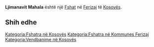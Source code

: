 {{Fshat në Kosovës
 | Emri                = Ljimanavit Mahala
| srp_N_name = Ljimanavit Mahala
| srp_N_FULL_NAME_RO = Ljimanavit Mahala
| srp_N_FULL_NAME_ND_RO = Ljimanavit Mahala
| srp_N_SORT_NAME_RG = LJIMANAVITMAHALA
| srp_N_FULL_NAME_RG = Ljimanavit Mahala
| srp_N_FULL_NAME_ND_RG = Ljimanavit Mahala

 | Emri (Rasa dhanore) = 
 | Figura              = 
 | Shteti              = Kosovo
 | Komuna              = Ferizaj
 | Kodi postar         = 
 | Sipërfaqja          = 

 | Popullsia           = 

 | Regj. i popullsisë  = 
 | Dend. e popullsisë  = 
 | Faqja zyrtare       = 
 <!--- Koordinatat ----> 
 | Gjerësia            = 42.355
 | Gjatësia            = 20.931389
 | Lartësia            = 
}}
'''Ljimanavit Mahala''' është një [[Fshat]] në [[Ferizaj]] të [[Kosovës]].

<!-- == Gjeografia == -->
<!-- == Historia == -->
<!-- == Demografia == -->
== Shih edhe ==
{{Komuna Ferizaj}}
{{Kosovo-Administrata-Cung}}

[[Kategoria:Fshatra në Kosovës]]
[[Kategoria:Fshatra në Kommunes Ferizaj]]
[[Kategoria:Vendbanime në Kosovës]]